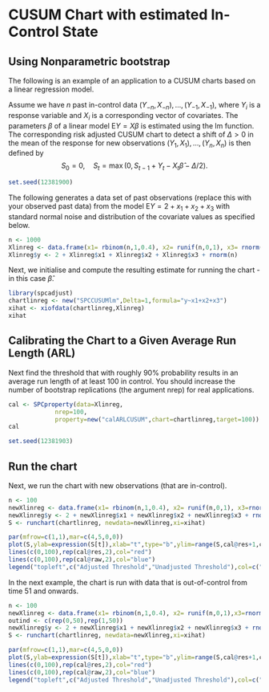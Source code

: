 <!--
%\VignetteEngine{knitr::knitr}
%\VignetteIndexEntry{CUSUM Chart based on Linear Regression Models with Estimated Parameters}
-->
CUSUM Chart with estimated In-Control State
===========================================
Using Nonparametric bootstrap
---------------------------
The following is an example of an application to a CUSUM charts based
on a linear regression model.

Assume we have $n$ past in-control  data $(Y_{-n},X_{-n}),\ldots,(Y_{-1},X_{-1})$,
where $Y_i$ is a response variable and $X_i$ is a corresponding vector
of covariates. The parameters $\beta$ of a linear model $\mbox{E}
Y=X\beta$ is estimated  using the lm function. The corresponding risk
adjusted CUSUM chart to detect a shift of $\Delta>0$ in the mean of
the response for new observations $(Y_{1},X_{1}),\ldots,(Y_{n},X_{n})$ is then defined by
$$
S_0=0, \quad S_t=\max\left(0,S_{t-1}+Y_t-X_t\hat\beta-\Delta/2 \right).
$$

```r
set.seed(12381900)
```

The following generates a data set of past observations (replace this
with your observed past data) from the model
$\mbox{E}Y=2+x_1+x_2+x_3$ with standard normal noise and distribution
of the covariate values as specified below. 
```r
n <- 1000
Xlinreg <- data.frame(x1= rbinom(n,1,0.4), x2= runif(n,0,1), x3= rnorm(n))
Xlinreg$y <- 2 + Xlinreg$x1 + Xlinreg$x2 + Xlinreg$x3 + rnorm(n)
```

Next, we initialise and compute the resulting estimate for running the chart - in this case $\hat \beta$. 
```r
library(spcadjust)
chartlinreg <- new("SPCCUSUMlm",Delta=1,formula="y~x1+x2+x3")
xihat <- xiofdata(chartlinreg,Xlinreg)
xihat
```

Calibrating the Chart to a Given Average Run Length (ARL)
---------------------------------------------------

Next find the threshold that with roughly 90\%
probability  results in an average run length of at least 100 in control. 
You should increase the number of bootstrap replications (the argument nrep) for real applications.

```r
cal <- SPCproperty(data=Xlinreg,
             nrep=100,
             property=new("calARLCUSUM",chart=chartlinreg,target=100))
cal
```

```r
set.seed(12381903)
```

Run the chart
---------------------------------------------------

Next, we run  the chart with new observations (that are in-control).
```r
n <- 100
newXlinreg <- data.frame(x1= rbinom(n,1,0.4), x2= runif(n,0,1), x3=rnorm(n))
newXlinreg$y <- 2 + newXlinreg$x1 + newXlinreg$x2 + newXlinreg$x3 + rnorm(n)
S <- runchart(chartlinreg, newdata=newXlinreg,xi=xihat)
```


```r
par(mfrow=c(1,1),mar=c(4,5,0,0))
plot(S,ylab=expression(S[t]),xlab="t",type="b",ylim=range(S,cal@res+1,cal@raw))
lines(c(0,100),rep(cal@res,2),col="red")
lines(c(0,100),rep(cal@raw,2),col="blue")
legend("topleft",c("Adjusted Threshold","Unadjusted Threshold"),col=c("red","blue"),lty=1)
```

In the next example, the  chart is run with data that is
out-of-control from time 51 and onwards.
```r
n <- 100
newXlinreg <- data.frame(x1= rbinom(n,1,0.4), x2= runif(n,0,1),x3=rnorm(n))
outind <- c(rep(0,50),rep(1,50))
newXlinreg$y <- 2 + newXlinreg$x1 + newXlinreg$x2 + newXlinreg$x3 + rnorm(n)+outind
S <- runchart(chartlinreg, newdata=newXlinreg,xi=xihat)
```

```r
par(mfrow=c(1,1),mar=c(4,5,0,0))
plot(S,ylab=expression(S[t]),xlab="t",type="b",ylim=range(S,cal@res+1,cal@raw))
lines(c(0,100),rep(cal@res,2),col="red")
lines(c(0,100),rep(cal@raw,2),col="blue")
legend("topleft",c("Adjusted Threshold","Unadjusted Threshold"),col=c("red","blue"),lty=1)
```





